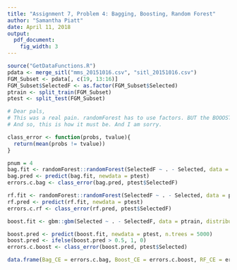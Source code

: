 ```yaml
---
title: "Assignment 7, Problem 4: Bagging, Boosting, Random Forest"
author: "Samantha Piatt"
date: April 11, 2018
output:
  pdf_document:
    fig_width: 3
---
```

```r
source("GetDataFunctions.R")
pdata <- merge_sitl("mms_20151016.csv", "sitl_20151016.csv")
FGM_Subset <- pdata[, c(19, 13:16)]
FGM_Subset$SelectedF <- as.factor(FGM_Subset$Selected)
ptrain <- split_train(FGM_Subset)
ptest <- split_test(FGM_Subset)

# Dear pals,
# This was a real pain. randomForest has to use factors. BUT the BOOOSTING package MUST use numeric values. So you need to have two columns. One as a factor, and ones as numeric. And then must exclude the one you don't need in your predictive function.
# And so, this is how it must be. And I am sorry.
```
```r
class_error <- function(probs, tvalue){
  return(mean(probs != tvalue))
}
```
```r
pnum = 4
bag.fit <- randomForest::randomForest(SelectedF ~ . - Selected, data = ptrain, mtry = pnum, importance = TRUE)
bag.pred <- predict(bag.fit, newdata = ptest)
errors.c.bag <- class_error(bag.pred, ptest$SelectedF)
```
```r
rf.fit <- randomForest::randomForest(SelectedF ~ . - Selected, data = ptrain, mtry = sqrt(pnum), importance = TRUE)
rf.pred <- predict(rf.fit, newdata = ptest)
errors.c.rf <- class_error(rf.pred, ptest$SelectedF)
```
```r
boost.fit <- gbm::gbm(Selected ~ . - SelectedF, data = ptrain, distribution = "bernoulli", n.trees = 5000, interaction.depth = 4)

boost.pred <- predict(boost.fit, newdata = ptest, n.trees = 5000)
boost.pred <- ifelse(boost.pred > 0.5, 1, 0)
errors.c.boost <- class_error(boost.pred, ptest$Selected)
```
```r
data.frame(Bag_CE = errors.c.bag, Boost_CE = errors.c.boost, RF_CE = errors.c.rf)
```